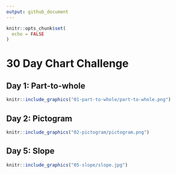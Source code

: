 ```yaml
---
output: github_document
---
```



```r
knitr::opts_chunk$set(
  echo = FALSE
)
```

# 30 Day Chart Challenge

## Day 1: Part-to-whole

```r
knitr::include_graphics("01-part-to-whole/part-to-whole.png")
```

## Day 2: Pictogram

```r
knitr::include_graphics("02-pictogram/pictogram.png")
```

## Day 5: Slope

```r
knitr::include_graphics("05-slope/slope.jpg")
```

